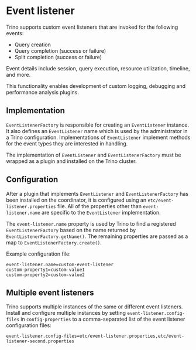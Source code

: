 # Event listener

Trino supports custom event listeners that are invoked for the following events:

- Query creation
- Query completion (success or failure)
- Split completion (success or failure)

Event details include session, query execution, resource utilization, timeline,
and more.

This functionality enables development of custom logging, debugging and
performance analysis plugins.

## Implementation

`EventListenerFactory` is responsible for creating an `EventListener` instance.
It also defines an `EventListener` name which is used by the administrator in a
Trino configuration. Implementations of `EventListener` implement methods for
the event types they are interested in handling.

The implementation of `EventListener` and `EventListenerFactory` must be wrapped
as a plugin and installed on the Trino cluster.

## Configuration

After a plugin that implements `EventListener` and `EventListenerFactory` has
been installed on the coordinator, it is configured using an
`etc/event-listener.properties` file. All of the properties other than
`event-listener.name` are specific to the `EventListener` implementation.

The `event-listener.name` property is used by Trino to find a registered
`EventListenerFactory` based on the name returned by
`EventListenerFactory.getName()`. The remaining properties are passed as a map
to `EventListenerFactory.create()`.

Example configuration file:

```text
event-listener.name=custom-event-listener
custom-property1=custom-value1
custom-property2=custom-value2
```

## Multiple event listeners

Trino supports multiple instances of the same or different event listeners.
Install and configure multiple instances by setting
`event-listener.config-files` in `config-properties` to a comma-separated list
of the event listener configuration files:

```text
event-listener.config-files=etc/event-listener.properties,etc/event-listener-second.properties
```

